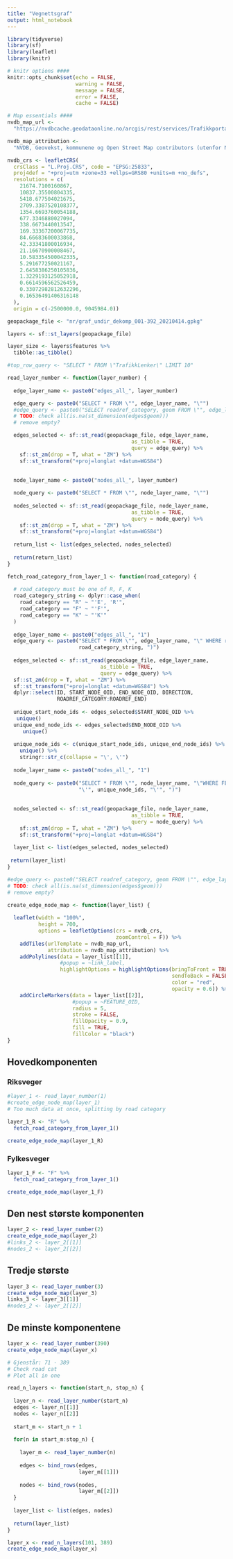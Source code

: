 ```yaml
---
title: "Vegnettsgraf"
output: html_notebook
---
```


```r
library(tidyverse)
library(sf)
library(leaflet)
library(knitr)

# knitr options ####
knitr::opts_chunk$set(echo = FALSE,
                      warning = FALSE,
                      message = FALSE,
                      error = FALSE,
                      cache = FALSE)

# Map essentials ####
nvdb_map_url <-
  "https://nvdbcache.geodataonline.no/arcgis/rest/services/Trafikkportalen/GeocacheTrafikkJPG/MapServer/tile/{z}/{y}/{x}"

nvdb_map_attribution <-
  "NVDB, Geovekst, kommunene og Open Street Map contributors (utenfor Norge)"

nvdb_crs <- leafletCRS(
  crsClass = "L.Proj.CRS", code = "EPSG:25833",
  proj4def = "+proj=utm +zone=33 +ellps=GRS80 +units=m +no_defs",
  resolutions = c(
    21674.7100160867,
    10837.35500804335,
    5418.677504021675,
    2709.3387520108377,
    1354.6693760054188,
    677.3346880027094,
    338.6673440013547,
    169.33367200067735,
    84.66683600033868,
    42.33341800016934,
    21.16670900008467,
    10.583354500042335,
    5.291677250021167,
    2.6458386250105836,
    1.3229193125052918,
    0.6614596562526459,
    0.33072982812632296,
    0.16536491406316148
  ),
  origin = c(-2500000.0, 9045984.0))
```

```r
geopackage_file <- "nr/graf_undir_dekomp_001-392_20210414.gpkg"

layers <- sf::st_layers(geopackage_file) 

layer_size <- layers$features %>% 
  tibble::as_tibble()
```


```r
#top_row_query <- "SELECT * FROM \"TrafikkLenker\" LIMIT 10"

read_layer_number <- function(layer_number) {
  
  edge_layer_name <- paste0("edges_all_", layer_number)

  edge_query <- paste0("SELECT * FROM \"", edge_layer_name, "\"")
  #edge_query <- paste0("SELECT roadref_category, geom FROM \"", edge_layer_name, "\"")
  # TODO: check all(is.na(st_dimension(edges$geom)))
  # remove empty?

  edges_selected <- sf::st_read(geopackage_file, edge_layer_name,
                                        as_tibble = TRUE,
                                        query = edge_query) %>% 
    sf::st_zm(drop = T, what = "ZM") %>% 
    sf::st_transform("+proj=longlat +datum=WGS84")
  
  
  node_layer_name <- paste0("nodes_all_", layer_number)

  node_query <- paste0("SELECT * FROM \"", node_layer_name, "\"")
  
  nodes_selected <- sf::st_read(geopackage_file, node_layer_name,
                                        as_tibble = TRUE,
                                        query = node_query) %>% 
    sf::st_zm(drop = T, what = "ZM") %>% 
    sf::st_transform("+proj=longlat +datum=WGS84")
  
  return_list <- list(edges_selected, nodes_selected)
  
  return(return_list)  
}

fetch_road_category_from_layer_1 <- function(road_category) {
  
  # road_category must be one of R, F, K
  road_category_string <- dplyr::case_when(
    road_category == "R" ~ "'E', 'R'",
    road_category == "F" ~ "'F'",
    road_category == "K" ~ "'K'"
  )
  
  edge_layer_name <- paste0("edges_all_", "1")  
  edge_query <- paste0("SELECT * FROM \"", edge_layer_name, "\" WHERE roadref_category IN(",
                       road_category_string, ")")  
  
  edges_selected <- sf::st_read(geopackage_file, edge_layer_name,
                              as_tibble = TRUE,
                              query = edge_query) %>% 
  sf::st_zm(drop = T, what = "ZM") %>% 
  sf::st_transform("+proj=longlat +datum=WGS84") %>% 
  dplyr::select(ID, START_NODE_OID, END_NODE_OID, DIRECTION, 
                ROADREF_CATEGORY:ROADREF_END)
  
  unique_start_node_ids <- edges_selected$START_NODE_OID %>% 
   unique()
  unique_end_node_ids <- edges_selected$END_NODE_OID %>% 
     unique()
   
  unique_node_ids <- c(unique_start_node_ids, unique_end_node_ids) %>% 
    unique() %>% 
    stringr::str_c(collapse = "\', \'")
   
  node_layer_name <- paste0("nodes_all_", "1")
  
  node_query <- paste0("SELECT * FROM \"", node_layer_name, "\"WHERE FEATURE_OID IN (",
                       "\'", unique_node_ids, "\'", ")")
  
  
  nodes_selected <- sf::st_read(geopackage_file, node_layer_name,
                                        as_tibble = TRUE,
                                        query = node_query) %>% 
    sf::st_zm(drop = T, what = "ZM") %>% 
    sf::st_transform("+proj=longlat +datum=WGS84")
  
  layer_list <- list(edges_selected, nodes_selected)
  
 return(layer_list) 
}

#edge_query <- paste0("SELECT roadref_category, geom FROM \"", edge_layer_name, "\"")
# TODO: check all(is.na(st_dimension(edges$geom)))
# remove empty?

create_edge_node_map <- function(layer_list) {
  
  leaflet(width = "100%",
          height = 700,
          options = leafletOptions(crs = nvdb_crs,
                                   zoomControl = F)) %>%
    addTiles(urlTemplate = nvdb_map_url,
             attribution = nvdb_map_attribution) %>%
    addPolylines(data = layer_list[[1]],
                 #popup = ~link_label,
                 highlightOptions = highlightOptions(bringToFront = TRUE,
                                                     sendToBack = FALSE,
                                                     color = "red",
                                                     opacity = 0.6)) %>% 
    addCircleMarkers(data = layer_list[[2]],
                     #popup = ~FEATURE_OID,
                     radius = 5,
                     stroke = FALSE,
                     fillOpacity = 0.9,
                     fill = TRUE,
                     fillColor = "black")
}
```


## Hovedkomponenten

### Riksveger
```r
#layer_1 <- read_layer_number(1)
#create_edge_node_map(layer_1)
# Too much data at once, splitting by road category

layer_1_R <- "R" %>% 
  fetch_road_category_from_layer_1()
```

```r
create_edge_node_map(layer_1_R)
```


### Fylkesveger
```r
layer_1_F <- "F" %>% 
  fetch_road_category_from_layer_1()
```

```r
create_edge_node_map(layer_1_F)
```



## Den nest største komponenten


```r
layer_2 <- read_layer_number(2)
create_edge_node_map(layer_2)
#links_2 <- layer_2[[1]]
#nodes_2 <- layer_2[[2]]
```


## Tredje største

```r
layer_3 <- read_layer_number(3)
create_edge_node_map(layer_3)
links_3 <- layer_3[[1]]
#nodes_2 <- layer_2[[2]]
```

## De minste komponentene

```r
layer_x <- read_layer_number(390)
create_edge_node_map(layer_x)

# Gjenstår: 71 - 389
# Check road cat
# Plot all in one
```



```r
read_n_layers <- function(start_n, stop_n) {
  
  layer_n <- read_layer_number(start_n)
  edges <- layer_n[[1]]
  nodes <- layer_n[[2]]
  
  start_m <- start_n + 1
  
  for(n in start_m:stop_n) {
    
    layer_m <- read_layer_number(n)
    
    edges <- bind_rows(edges,
                       layer_m[[1]])
    
    nodes <- bind_rows(nodes,
                       layer_m[[2]])
  }
  
  layer_list <- list(edges, nodes)
  
  return(layer_list)
}
```


```r
layer_x <- read_n_layers(101, 389)
create_edge_node_map(layer_x)
```


